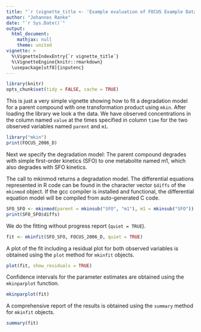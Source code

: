 ---
title: "`r (vignette_title <- 'Example evaluation of FOCUS Example Dataset D')`"
author: "Johannes Ranke"
date: "`r Sys.Date()`"
output:
  html_document:
    mathjax: null
    theme: united
vignette: >
  %\VignetteIndexEntry{`r vignette_title`}
  %\VignetteEngine{knitr::rmarkdown}
  \usepackage[utf8]{inputenc}
---

```{r, include = FALSE}
library(knitr)
opts_chunk$set(tidy = FALSE, cache = TRUE)
```

This is just a very simple vignette showing how to fit a degradation model for a parent 
compound with one transformation product using `mkin`.  After loading the
library we look a the data. We have observed concentrations in the column named
`value` at the times specified in column `time` for the two observed variables
named `parent` and `m1`.


```{r}
library("mkin")
print(FOCUS_2006_D)
```

Next we specify the degradation model: The parent compound degrades with simple first-order
kinetics (SFO) to one metabolite named m1, which also degrades with SFO kinetics.

The call to mkinmod returns a degradation model. The differential equations represented in 
R code can be found in the character vector `$diffs` of the `mkinmod` object. If
the gcc compiler is installed and functional, the differential equation model
will be compiled from auto-generated C code.


```{r}
SFO_SFO <- mkinmod(parent = mkinsub("SFO", "m1"), m1 = mkinsub("SFO"))
print(SFO_SFO$diffs)
```

We do the fitting without progress report (`quiet = TRUE`).


```{r}
fit <- mkinfit(SFO_SFO, FOCUS_2006_D, quiet = TRUE)
```

A plot of the fit including a residual plot for both observed variables is obtained
using the `plot` method for `mkinfit` objects.

```{r, fig.height = 7}
plot(fit, show_residuals = TRUE)
```

Confidence intervals for the parameter estimates are obtained using the `mkinparplot` function.


```{r}
mkinparplot(fit)
```

A comprehensive report of the results is obtained using the `summary` method for `mkinfit`
objects.


```{r}
summary(fit)
```
